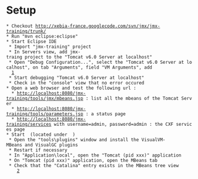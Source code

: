 = Setup =

 * Checkout http://xebia-france.googlecode.com/svn/jmx/jmx-training/trunk/ 
 * Run "mvn eclipse:eclipse"
 * Start Eclipse IDE
  * Import "jmx-training" project
  * In Servers view, add jmx-traing project to the "Tomcat v6.0 Server at localhost"
  * Open "Debug Configuration...", select the "Tomcat v6.0 Server at localhost", on tab "Arguments", field "VM Arguments", add {{{-Dcom.sun.management.jmxremote -Dcom.sun.management.jmxremote.port=6969 -Dcom.sun.management.jmxremote.ssl=false -Dcom.sun.management.jmxremote.authenticate=false}}}
   [http://xebia-france.googlecode.com/svn/jmx/jmx-training/trunk/src/site/img/eclipse-tomcat-vm-args-enable-jmx.png]
  * Start debugging "Tomcat v6.0 Server at localhost"
  * Check in the "console" view that no error occured
 * Open a web browser and test the following url :
   * http://localhost:8080/jmx-training/tools/jmx/mbeans.jsp : list all the mbeans of the Tomcat Server
   * http://localhost:8080/jmx-training/tools/parameters.jsp : a status page
   * http://localhost:8080/jmx-training/services with username=admin, password=admin : the CXF services page
 * Start {{{visualvm}}} (located under {{{JDK_HOME\bin}}} )
  * Open the "tools\plugins" window and install the VisualVM-MBeans and VisualGC plugins
  * Restart if necessary
  * In "Application\local", open the "Tomcat (pid xxx)" application
  * On "Tomcat (pid xxx)" application, open the MBeans tab
  * Check that the "Catalina" entry exists in the MBeans tree view
     [http://xebia-france.googlecode.com/svn/jmx/jmx-training/trunk/src/site/img/visualVM-mbeans-tomcat-jmx-training.png]